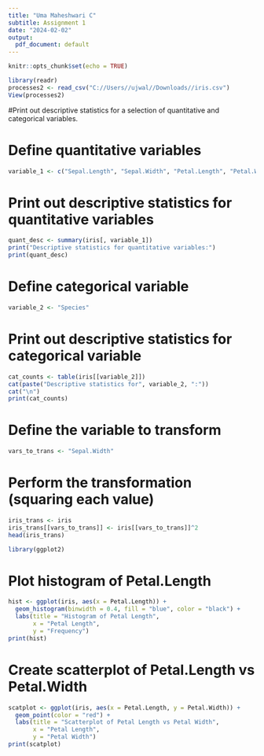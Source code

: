 ---
title: "Uma Maheshwari C"
subtitle: Assignment 1
date: "2024-02-02"
output:
  pdf_document: default
---
```{r setup, include=FALSE}
knitr::opts_chunk$set(echo = TRUE) 
```

```{r}
library(readr)
processes2 <- read_csv("C://Users//ujwal//Downloads//iris.csv")
View(processes2)
```
#Print out descriptive statistics for a selection of quantitative and categorical variables.

# Define quantitative variables
```{r}
variable_1 <- c("Sepal.Length", "Sepal.Width", "Petal.Length", "Petal.Width")
```

# Print out descriptive statistics for quantitative variables
```{r}
quant_desc <- summary(iris[, variable_1])
print("Descriptive statistics for quantitative variables:")
print(quant_desc)
```

# Define categorical variable
```{r}
variable_2 <- "Species"
```

# Print out descriptive statistics for categorical variable
```{r}
cat_counts <- table(iris[[variable_2]])
cat(paste("Descriptive statistics for", variable_2, ":"))
cat("\n")
print(cat_counts)
```

# Define the variable to transform
```{r}
vars_to_trans <- "Sepal.Width"
```

# Perform the transformation (squaring each value)
```{r}
iris_trans <- iris
iris_trans[[vars_to_trans]] <- iris[[vars_to_trans]]^2
head(iris_trans)
```

```{r}
library(ggplot2)
```
# Plot histogram of Petal.Length
```{r}
hist <- ggplot(iris, aes(x = Petal.Length)) +
  geom_histogram(binwidth = 0.4, fill = "blue", color = "black") +
  labs(title = "Histogram of Petal Length",
       x = "Petal Length",
       y = "Frequency")
print(hist)
```

# Create scatterplot of Petal.Length vs Petal.Width

```{r}
scatplot <- ggplot(iris, aes(x = Petal.Length, y = Petal.Width)) +
  geom_point(color = "red") +
  labs(title = "Scatterplot of Petal Length vs Petal Width",
       x = "Petal Length",
       y = "Petal Width")
print(scatplot)
```
